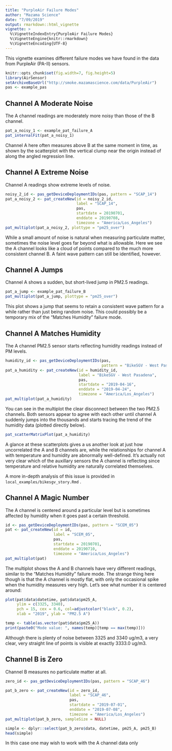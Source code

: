 ```yaml
---
title: "PurpleAir Failure Modes"
author: "Mazama Science"
date: "7/09/2019"
output: rmarkdown::html_vignette
vignette: >
  %\VignetteIndexEntry{PurpleAir Failure Modes}
  %\VignetteEngine{knitr::rmarkdown}
  %\VignetteEncoding{UTF-8}
---
```


This vignette examines different failure modes we have found in the data from
PurpleAir (PA-II) sensors.

```r
knitr::opts_chunk$set(fig.width=7, fig.height=5)
library(AirSensor)
setArchiveBaseUrl("http://smoke.mazamascience.com/data/PurpleAir")
pas <- example_pas
```

## Channel A Moderate Noise

The A channel readings are moderately more noisy than those of the B channel.

```r
pat_a_noisy_1 <- example_pat_failure_A
pat_internalFit(pat_a_noisy_1)
```

Channel A here often measures above B at the same moment in time, as shown by
the scatterplot with the vertical clump near the origin instead of along the 
angled regression line.

## Channel A Extreme Noise

Channel A readings show extreme levels of noise.

```r

noisy_2_id <- pas_getDeviceDeploymentIDs(pas, pattern = "SCAP_14")
pat_a_noisy_2 <- pat_createNew(id = noisy_2_id,
                               label = "SCAP_14", 
                               pas, 
                               startdate = 20190701, 
                               enddate = 20190708,
                               timezone = "America/Los_Angeles")
pat_multiplot(pat_a_noisy_2, plottype = "pm25_over")
```

While a small amount of noise is natural when measuring particulate matter, 
sometimes the noise level goes far beyond what is allowable. Here we see the A 
channel looks like a cloud of points compared to the much more consistent 
channel B. A faint wave pattern can still be identified, however.

## Channel A Jumps

Channel A shows a sudden, but short-lived jump in PM2.5 readings.

```r
pat_a_jump <- example_pat_failure_B
pat_multiplot(pat_a_jump, plottype = "pm25_over")
```

This plot shows a jump that seems to retain a consistent wave pattern
for a while rather than just being random noise. This could possibly be a 
temporary mix of the "Matches Humidity" failure mode.

## Channel A Matches Humidity

The A channel PM2.5 sensor starts reflecting humidity readings instead of PM 
levels.

```r
humidity_id <- pas_getDeviceDeploymentIDs(pas, 
                                          pattern = "BikeSGV - West Pasadena")
pat_a_humidity <- pat_createNew(id = humidity_id,
                                label = "BikeSGV - West Pasadena", 
                                pas, 
                                startdate = "2019-04-16", 
                                enddate = "2019-04-24",
                                timezone = "America/Los_Angeles")
pat_multiplot(pat_a_humidity)
```

You can see in the multiplot the clear disconnect between the two PM2.5 
channels. Both sensors appear to agree with each other until channel A suddenly 
jumps into the thousands and starts tracing the trend of the humidity data 
(plotted directly below).

```r
pat_scatterMatrixPlot(pat_a_humidity)
```

A glance at these scatterplots gives a us another look at just how uncorrelated 
the A and B channels are, while the relationships for channel A 
with temperature and humidity are abnormally well-defined. It's actually not
very clear which of the auxillary sensors the A channel is reflecting since
temperature and relative humidity are naturally correlated themselves.

A more in-depth analysis of this issue is provided in 
`local_examples/bikesgv_story.Rmd` .

## Channel A Magic Number

The A channel is centered around a particular level but is sometimes affected
by humidity when it goes past a certain threshold.

```r
id <- pas_getDeviceDeploymentIDs(pas, pattern = "SCEM_05")
pat <- pat_createNew(id = id,
                     label = "SCEM_05",
                     pas,
                     startdate = 20190701, 
                     enddate = 20190710,
                     timezone = "America/Los_Angeles")
pat_multiplot(pat)
```

The multiplot shows the A and B channels have very different readings, similar 
to the "Matches Humidity" failure mode. The strange thing here though is that 
the A channel is mostly flat, with only the occasional spike when the humidity 
measures very high. Let's see what number it is centered around:

```r
plot(pat$data$datetime, pat$data$pm25_A, 
     ylim = c(3325, 3340), 
     pch = 15, cex = 0.6, col=adjustcolor("black", 0.2),
     xlab = "2019", ylab = "PM2.5 A")

temp <- table(as.vector(pat$data$pm25_A))
print(paste0("Mode value: ", names(temp)[temp == max(temp)]))
```

Although there is plenty of noise between 3325 and 3340 ug/m3, a very clear, 
very straight line of points is visible at exactly 3333.0 ug/m3.

## Channel B is Zero

Channel B measures no particulate matter at all.

```r
zero_id <- pas_getDeviceDeploymentIDs(pas, pattern = "SCAP_46")

pat_b_zero <- pat_createNew(id = zero_id, 
                            label = "SCAP_46", 
                            pas,
                            startdate = "2019-07-01", 
                            enddate = "2019-07-08",
                            timezone = "America/Los_Angeles")
pat_multiplot(pat_b_zero, sampleSize = NULL)

simple <- dplyr::select(pat_b_zero$data, datetime, pm25_A, pm25_B)
head(simple)
```

In this case one may wish to work with the A channel data only
